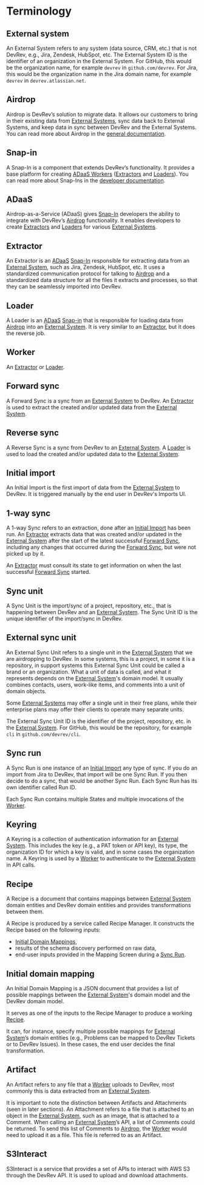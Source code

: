 # Terminology

## External system

An External System refers to any system (data source, CRM, etc.) that is not DevRev, e.g., Jira, Zendesk, HubSpot, etc.
The External System ID is the identifier of an organization in the External System.
For GitHub, this would be the organization name, for example `devrev` in `github.com/devrev`.
For Jira, this would be the organization name in the Jira domain name, for example `devrev` in `devrev.atlassian.net`.

  ## Airdrop

  Airdrop is DevRev’s solution to migrate data.
  It allows our customers to bring in their existing data from [External Systems](#external-system),
  sync data back to External Systems, and keep data in sync between DevRev and the External Systems.
  You can read more about Airdrop in the [general documentation](https://docs.devrev.ai/import#airdrop-features).

## Snap-in

A Snap-In is a component that extends DevRev’s functionality.
It provides a base platform for creating [ADaaS Workers](#worker) ([Extractors](#extractor) and [Loaders](#loader)).
You can read more about Snap-Ins in the [developer documentation](https://developer.devrev.ai/snapin-development/concepts#snap-in).

  ## ADaaS

  Airdrop-as-a-Service (ADaaS) gives [Snap-In](#snap-in) developers the ability to integrate with DevRev’s [Airdrop](#airdrop) functionality.
  It enables developers to create [Extractors](#extractor) and [Loaders](#loader) for various [External Systems](#external-system).

  ## Extractor

  An Extractor is an [ADaaS](#adaas) [Snap-In](#snap-in) responsible for extracting data from an [External System](#external-system), such as Jira, Zendesk, HubSpot, etc.
  It uses a standardized communication protocol for talking to [Airdrop](#airdrop) and a standardized data structure for all the files it extracts and processes,
  so that they can be seamlessly imported into DevRev.

  ## Loader

  A Loader is an [ADaaS](#adaas) [Snap-in](#snap-in) that is responsible for loading data from [Airdrop](#airdrop) into an [External System](#external-system).
  It is very similar to an [Extractor](#extractor), but it does the reverse job.

  ## Worker

  An [Extractor](#extractor) or [Loader](#loader).

  ## Forward sync

  A Forward Sync is a sync from an [External System](#external-system) to DevRev.
  An [Extractor](#extractor) is used to extract the created and/or updated data from the [External System](#external-system).

  ## Reverse sync

  A Reverse Sync is a sync from DevRev to an [External System](#external-system).
  A [Loader](#loader) is used to load the created and/or updated data to the [External System](#external-system).

  ## Initial import

  An Initial Import is the first import of data from the [External System](#external-system) to DevRev.
  It is triggered manually by the end user in DevRev's Imports UI.

  ## 1-way sync

  A 1-way Sync refers to an extraction, done after an [Initial Import](#initial-import) has been run.
  An [Extractor](#extractor) extracts data that was created and/or updated in the [External System](#external-system)
  after the start of the latest successful [Forward Sync](#forward-sync),
  including any changes that occurred during the [Forward Sync](#forward-sync), but were not picked up by it.

  An [Extractor](#extractor) must consult its state
  to get information on when the last successful [Forward Sync](#forward-sync) started.

## Sync unit

A Sync Unit is the import/sync of a project, repository, etc., that is happening between DevRev and an [External System](#external-system).
The Sync Unit ID is the unique identifier of the import/sync in DevRev.

## External sync unit

  An External Sync Unit refers to a single unit in the [External System](#external-system) that we are airdropping to DevRev.
  In some systems, this is a project, in some it is a repository, in support systems this External Sync Unit could be called a brand or an organization.
  What a unit of data is called, and what it represents depends on the [External System](#external-system)'s domain model.
  It usually combines contacts, users, work-like items, and comments into a unit of domain objects.

  Some [External Systems](#external-system) may offer a single unit in their free plans,
  while their enterprise plans may offer their clients to operate many separate units.

  The External Sync Unit ID is the identifier of the project, repository, etc. in the [External System](#external-system).
  For GitHub, this would be the repository, for example `cli` in `github.com/devrev/cli`.

  ## Sync run

  A Sync Run is one instance of an [Initial Import](#initial-import) any type of sync.
  If you do an import from Jira to DevRev, that import will be one Sync Run.
  If you then decide to do a sync, that would be another Sync Run.
  Each Sync Run has its own identifier called Run ID.

  Each Sync Run contains multiple States and multiple invocations of the [Worker](#worker).

## Keyring

  A Keyring is a collection of authentication information for an [External System](#external-system).
  This includes the key (e.g., a PAT token or API key), its type, the organization ID for which a key is valid,
  and in some cases the organization name.
  A Keyring is used by a [Worker](#worker) to authenticate to the [External System](#external-system) in API calls.

## Recipe

A Recipe is a document that contains mappings between [External System](#external-system) domain entities and DevRev
domain entities and provides transformations between them.

A Recipe is produced by a service called Recipe Manager.
It constructs the Recipe based on the following inputs:
- [Initial Domain Mappings](#initial-domain-mapping),
- results of the schema discovery performed on raw data,
- end-user inputs provided in the Mapping Screen during a [Sync Run](#sync-run).

## Initial domain mapping

An Initial Domain Mapping is a JSON document that provides a list of possible mappings between the
[External System](#external-system)'s domain model and the DevRev domain model.

It serves as one of the inputs to the Recipe Manager to produce a working [Recipe](#recipe).

It can, for instance, specify multiple possible mappings for [External System](#external-system)’s domain entities
(e.g., Problems can be mapped to DevRev Tickets or to DevRev Issues).
In these cases, the end user decides the final transformation.

## Artifact

An Artifact refers to any file that a [Worker](#worker) uploads to DevRev,
most commonly this is data extracted from an [External System](#external-system).

It is important to note the distinction between Artifacts and Attachments (seen in later sections).
An Attachment refers to a file that is attached to an object in the [External System](#external-system),
such as an image, that is attached to a Comment.
When calling an [External System](#external-system)’s API, a list of Comments could be returned.
To send this list of Comments to [Airdrop](#airdrop), the [Worker](#worker) would need to upload it as a file.
This file is referred to as an Artifact.

## S3Interact

S3Interact is a service that provides a set of APIs to interact with AWS S3 through the DevRev API.
It is used to upload and download attachments.
